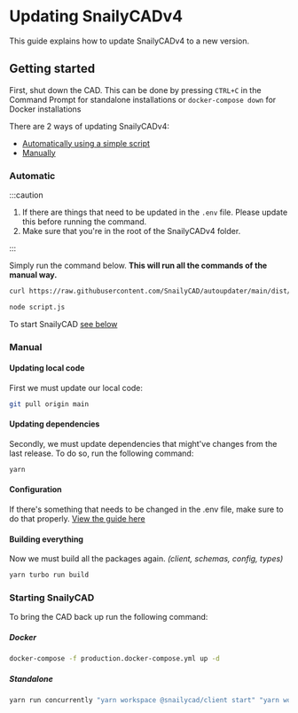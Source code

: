 # Updating SnailyCADv4

This guide explains how to update SnailyCADv4 to a new version.

## Getting started

First, shut down the CAD.
This can be done by pressing `CTRL+C` in the Command Prompt for standalone installations or `docker-compose down` for Docker installations

There are 2 ways of updating SnailyCADv4:

- [Automatically using a simple script](#automatic)
- [Manually](#manual)

### Automatic

:::caution

1. If there are things that need to be updated in the `.env` file. Please update this before running
   the command.
2. Make sure that you're in the root of the SnailyCADv4 folder.

:::

Simply run the command below. **This will run all the commands of the manual way.**

```bash
curl https://raw.githubusercontent.com/SnailyCAD/autoupdater/main/dist/index.js > script.js

node script.js
```

To start SnailyCAD [see below](#starting-snailycad)

### Manual

#### Updating local code

First we must update our local code:

```bash
git pull origin main
```

#### Updating dependencies

Secondly, we must update dependencies that might've changes from the last release. To do so, run the following command:

```bash
yarn
```

#### Configuration

If there's something that needs to be changed in the .env file, make sure to do that properly. [View the guide here](/docs/guides/how-to-properly-update-env)

#### Building everything

Now we must build all the packages again. _(client, schemas, config, types)_

```bash
yarn turbo run build
```

### Starting SnailyCAD

To bring the CAD back up run the following command:

##### Docker

```bash
docker-compose -f production.docker-compose.yml up -d
```

##### Standalone

```bash
yarn run concurrently "yarn workspace @snailycad/client start" "yarn workspace @snailycad/api generate && yarn workspace @snailycad/api start"
```
